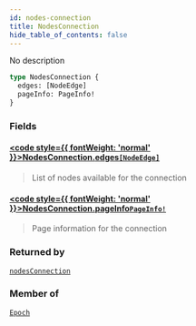 ```yaml
---
id: nodes-connection
title: NodesConnection
hide_table_of_contents: false
---
```








No description

```graphql
type NodesConnection {
  edges: [NodeEdge]
  pageInfo: PageInfo!
}
```


### Fields

#### [<code style={{ fontWeight: 'normal' }}>NodesConnection.<b>edges</b></code>](#)<Bullet />[`[NodeEdge]`](/docs/testnet/graphql/objects/node-edge) <Badge class="secondary" text="list"/> <Badge class="secondary" text="object"/>
> List of nodes available for the connection
> 

#### [<code style={{ fontWeight: 'normal' }}>NodesConnection.<b>pageInfo</b></code>](#)<Bullet />[`PageInfo!`](/docs/testnet/graphql/objects/page-info) <Badge class="secondary" text="non-null"/> <Badge class="secondary" text="object"/>
> Page information for the connection
> 



### Returned by

[`nodesConnection`](/docs/testnet/graphql/queries/nodes-connection)  <Badge class="secondary" text="query"/>

### Member of

[`Epoch`](/docs/testnet/graphql/objects/epoch)  <Badge class="secondary" text="object"/>



